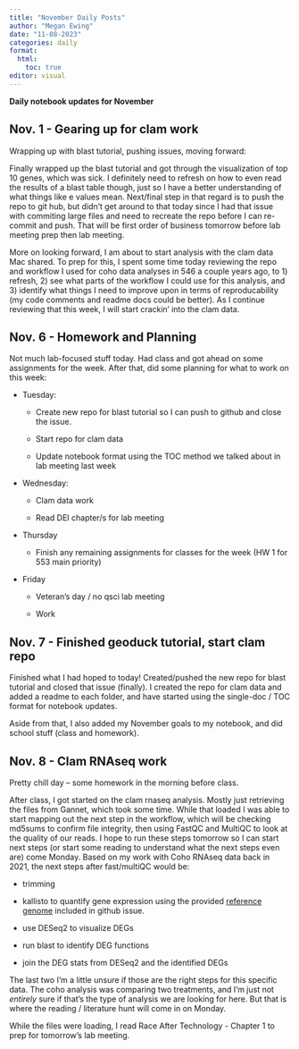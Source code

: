```yaml
---
title: "November Daily Posts"
author: "Megan Ewing"
date: "11-08-2023"
categories: daily
format: 
  html:
    toc: true
editor: visual
---
```


**Daily notebook updates for November**

## Nov. 1 - Gearing up for clam work

Wrapping up with blast tutorial, pushing issues, moving forward:

Finally wrapped up the blast tutorial and got through the visualization of top 10 genes, which was sick. I definitely need to refresh on how to even read the results of a blast table though, just so I have a better understanding of what things like e values mean. Next/final step in that regard is to push the repo to git hub, but didn't get around to that today since I had that issue with commiting large files and need to recreate the repo before I can re-commit and push. That will be first order of business tomorrow before lab meeting prep then lab meeting.

More on looking forward, I am about to start analysis with the clam data Mac shared. To prep for this, I spent some time today reviewing the repo and workflow I used for coho data analyses in 546 a couple years ago, to 1) refresh, 2) see what parts of the workflow I could use for this analysis, and 3) identify what things I need to improve upon in terms of reproducability (my code comments and readme docs could be better). As I continue reviewing that this week, I will start crackin' into the clam data.

## Nov. 6 - Homework and Planning

Not much lab-focused stuff today. Had class and got ahead on some assignments for the week. After that, did some planning for what to work on this week:

-   Tuesday:

    -   Create new repo for blast tutorial so I can push to github and close the issue.

    -   Start repo for clam data

    -   Update notebook format using the TOC method we talked about in lab meeting last week

-   Wednesday:

    -   Clam data work

    -   Read DEI chapter/s for lab meeting

-   Thursday

    -   Finish any remaining assignments for classes for the week (HW 1 for 553 main priority)

-   Friday

    -   Veteran's day / no qsci lab meeting

    -   Work

## Nov. 7 - Finished geoduck tutorial, start clam repo

Finished what I had hoped to today! Created/pushed the new repo for blast tutorial and closed that issue (finally). I created the repo for clam data and added a readme to each folder, and have started using the single-doc / TOC format for notebook updates.

Aside from that, I also added my November goals to my notebook, and did school stuff (class and homework).

## Nov. 8 - Clam RNAseq work

Pretty chill day -- some homework in the morning before class.

After class, I got started on the clam rnaseq analysis. Mostly just retrieving the files from Gannet, which took some time. While that loaded I was able to start mapping out the next step in the workflow, which will be checking md5sums to confirm file integrity, then using FastQC and MultiQC to look at the quality of our reads. I hope to run these steps tomorrow so I can start next steps (or start some reading to understand what the next steps even are) come Monday. Based on my work with Coho RNAseq data back in 2021, the next steps after fast/multiQC would be:

-   trimming

-   kallisto to quantify gene expression using the provided [reference genome](https://github.com/RobertsLab/resources/issues/1748) included in github issue.

-   use DESeq2 to visualize DEGs

-   run blast to identify DEG functions

-   join the DEG stats from DESeq2 and the identified DEGs

The last two I'm a little unsure if those are the right steps for this specific data. The coho analysis was comparing two treatments, and I'm just not *entirely* sure if that's the type of analysis we are looking for here. But that is where the reading / literature hunt will come in on Monday.

While the files were loading, I read Race After Technology - Chapter 1 to prep for tomorrow's lab meeting.
